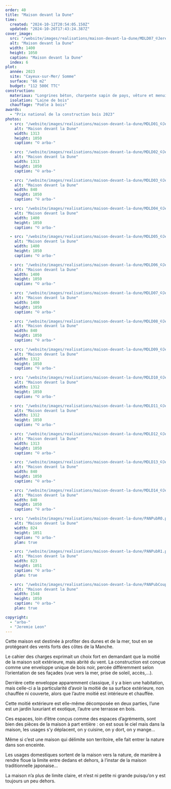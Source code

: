 ```yaml
---
order: 40
title: "Maison devant la Dune"
time:
  created: "2024-10-12T20:54:05.150Z"
  updated: "2024-10-26T17:43:24.387Z"
cover_image:
  src: "/website/images/realisations/maison-devant-la-dune/MDLD07_©JeremieLeon.jpg"
  alt: "Maison devant la Dune"
  width: 1400
  height: 1050
  caption: "Maison devant la Dune"
  index: 6
plot:
  année: 2023
  site: "Cayeux-sur-Mer/ Somme"
  surface: "66 m2"
  budget: "112 500€ TTC"
construction:
  materiaux: "Longrines béton, charpente sapin de pays, vêture et menuiseries mélèze enduites de résine de pin noire, toiture en bac acier"
  isolation: "Laine de bois"
  chauffage: "Poêle à bois"
awards:
  - "Prix national de la construction bois 2023"
photos:
  - src: "/website/images/realisations/maison-devant-la-dune/MDLD01_©JeremieLeon.jpg"
    alt: "Maison devant la Dune"
    width: 1313
    height: 1050
    caption: "© arba-"

  - src: "/website/images/realisations/maison-devant-la-dune/MDLD02_©JeremieLeon.jpg"
    alt: "Maison devant la Dune"
    width: 1313
    height: 1050
    caption: "© arba-"

  - src: "/website/images/realisations/maison-devant-la-dune/MDLD03_©JeremieLeon.jpg"
    alt: "Maison devant la Dune"
    width: 840
    height: 1050
    caption: "© arba-"

  - src: "/website/images/realisations/maison-devant-la-dune/MDLD04_©JeremieLeon.jpg"
    alt: "Maison devant la Dune"
    width: 1400
    height: 1050
    caption: "© arba-"

  - src: "/website/images/realisations/maison-devant-la-dune/MDLD05_©JeremieLeon.jpg"
    alt: "Maison devant la Dune"
    width: 1400
    height: 1050
    caption: "© arba-"

  - src: "/website/images/realisations/maison-devant-la-dune/MDLD06_©JeremieLeon.jpg"
    alt: "Maison devant la Dune"
    width: 1400
    height: 1050
    caption: "© arba-"

  - src: "/website/images/realisations/maison-devant-la-dune/MDLD07_©JeremieLeon.jpg"
    alt: "Maison devant la Dune"
    width: 1400
    height: 1050
    caption: "© arba-"

  - src: "/website/images/realisations/maison-devant-la-dune/MDLD08_©JeremieLeon.jpg"
    alt: "Maison devant la Dune"
    width: 840
    height: 1050
    caption: "© arba-"

  - src: "/website/images/realisations/maison-devant-la-dune/MDLD09_©JeremieLeon.jpg"
    alt: "Maison devant la Dune"
    width: 1312
    height: 1050
    caption: "© arba-"

  - src: "/website/images/realisations/maison-devant-la-dune/MDLD10_©JeremieLeon.jpg"
    alt: "Maison devant la Dune"
    width: 1312
    height: 1050
    caption: "© arba-"

  - src: "/website/images/realisations/maison-devant-la-dune/MDLD11_©JeremieLeon.jpg"
    alt: "Maison devant la Dune"
    width: 1312
    height: 1050
    caption: "© arba-"

  - src: "/website/images/realisations/maison-devant-la-dune/MDLD12_©JeremieLeon.jpg"
    alt: "Maison devant la Dune"
    width: 1313
    height: 1050
    caption: "© arba-"

  - src: "/website/images/realisations/maison-devant-la-dune/MDLD13_©JeremieLeon.jpg"
    alt: "Maison devant la Dune"
    width: 840
    height: 1050
    caption: "© arba-"

  - src: "/website/images/realisations/maison-devant-la-dune/MDLD14_©JeremieLeon.jpg"
    alt: "Maison devant la Dune"
    width: 840
    height: 1050
    caption: "© arba-"

  - src: "/website/images/realisations/maison-devant-la-dune/PANPubR0.png"
    alt: "Maison devant la Dune"
    width: 824
    height: 1051
    caption: "© arba-"
    plan: true

  - src: "/website/images/realisations/maison-devant-la-dune/PANPubR1.png"
    alt: "Maison devant la Dune"
    width: 823
    height: 1051
    caption: "© arba-"
    plan: true

  - src: "/website/images/realisations/maison-devant-la-dune/PANPubCoupeB.png"
    alt: "Maison devant la Dune"
    width: 1548
    height: 1050
    caption: "© arba-"
    plan: true

copyright:
  - "arba-"
  - "Jeremie Leon"
---
```


Cette maison est destinée à profiter des dunes et de la mer, tout en se protégeant des vents forts des côtes de la Manche.

Le cahier des charges exprimait un choix fort en demandant que la moitié de la maison soit extérieure, mais abrité du vent.
La construction est conçue comme une enveloppe unique de bois noir, percée différemment selon l’orientation de ses façades (vue vers la mer, prise de soleil, accès,...).

Derrière cette enveloppe apparemment classique, il y a bien une habitation, mais celle-ci a la particularité d’avoir la moitié de sa surface extérieure, non chauffée ni couverte, alors que l’autre moitié est intérieure et chauffée.

Cette moitié extérieure est elle-même décomposée en deux parties, l’une est un jardin luxuriant et exotique, l’autre une terrasse en bois.

Ces espaces, loin d’être conçus comme des espaces d’agréments, sont bien des pièces de la maison à part entière : on est sous le ciel mais dans la maison, les usages s’y déplacent, on y cuisine, on y dort, on y mange…

Même si c’est une maison qui délimite son territoire, elle fait entrer la nature dans son enceinte.

Les usages domestiques sortent de la maison vers la nature, de manière à rendre floue la limite entre dedans et dehors, à l’instar de la maison traditionnelle japonaise…

La maison n’a plus de limite claire, et n’est ni petite ni grande puisqu’on y est toujours un peu dehors.
